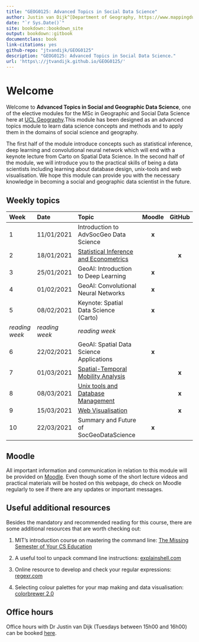 ```yaml
--- 
title: "GEOG0125: Advanced Topics in Social Data Science"
author: Justin van Dijk^[Department of Geography, https://www.mappingdutchman.com/] and Stephen Law^[Department of Geography, https://www.geog.ucl.ac.uk/people/academic-staff/stephen-law]
date: "`r Sys.Date()`"
site: bookdown::bookdown_site
output: bookdown::gitbook
documentclass: book
link-citations: yes
github-repo: "jtvandijk/GEOG0125"
description: "GEOG0125: Advanced Topics in Social Data Science."
url: 'https\://jtvandijk.github.io/GEOG0125/'
---
```


# Welcome {-}

Welcome to **Advanced Topics in Social and Geographic Data Science**, one of the elective modules for the MSc in Geographic and Social Data Science here at [UCL Geography](https://www.geog.ucl.ac.uk/).This module has been designed as an advanced topics module to learn data science concepts and methods and to apply them in the domains of social science and geography. 

The first half of the module introduce concepts such as statistical inference, deep learning and convolutional neural network which will end with a keynote lecture from Carto on Spatial Data Science. In the second half of the module, we will introduce you to the practical skills of being a data scientists including learning about database design, unix-tools and web visualisation. We hope this module can provide you with the necessary knowledge in becoming a social and geographic data scientist in the future.

## Weekly topics {-}
| Week          | Date          | Topic | Moodle | GitHub |
| :------ |:-----|:--------------| :--: | :--: |
| 1             | 11/01/2021    | Introduction to AdvSocGeo Data Science | **x** | |
| 2             | 18/01/2021    | [Statistical Inference and Econometrics](statistical-inference-and-econometrics.html) | | **x** |
| 3             | 25/01/2021    | GeoAI: Introduction to Deep Learning | **x** | |
| 4             | 01/02/2021    | GeoAI: Convolutional Neural Networks | **x** | |
| 5             | 08/02/2021    | Keynote: Spatial Data Science (Carto) | **x** | |
| *reading week*  | *reading week*  | *reading week* | | |
| 6             | 22/02/2021    | GeoAI: Spatial Data Science Applications | **x** | |
| 7             | 01/03/2021    | [Spatial-Temporal Mobility Analysis](spatial-temporal-mobility-analysis.html) | | **x** |
| 8             | 08/03/2021    | [Unix tools and Database Management](unix-tools-and-database-management.html) | | **x** |
| 9             | 15/03/2021    | [Web Visualisation](web-visualisation.html) | | **x** |
| 10            | 22/03/2021    | Summary and Future of SocGeoDataScience | **x** | |

## Moodle {-}
All important information and communication in relation to this module will be provided on [Moodle](https://moodle.ucl.ac.uk/course/view.php?id=23879). Even though some of the short lecture videos and practical materials will be hosted on this webpage, do check on Moodle regularly to see if there are any updates or important messages.

## Useful additional resources {-}
Besides the mandatory and recommended reading for this course, there are some additional resources that are worth checking out:

1. MIT's introduction course on mastering the command line: [The Missing Semester of Your CS Education](https://missing.csail.mit.edu/) 

2. A useful tool to unpack command line instructions: [explainshell.com](https://www.explainshell.com/)

3. Online resource to develop and check your regular expressions: [regexr.com](https://regexr.com/5jv0v)

4. Selecting colour palettes for your map making and data visualisation: [colorbrewer 2.0](https://colorbrewer2.org)

## Office hours {-}
Office hours with Dr Justin van Dijk (Tuesdays between 15h00 and 16h00) can be booked [here](https://outlook.office365.com/owa/calendar/JustinvanDijkBookableOfficeHours@ucl.ac.uk/bookings/). 
